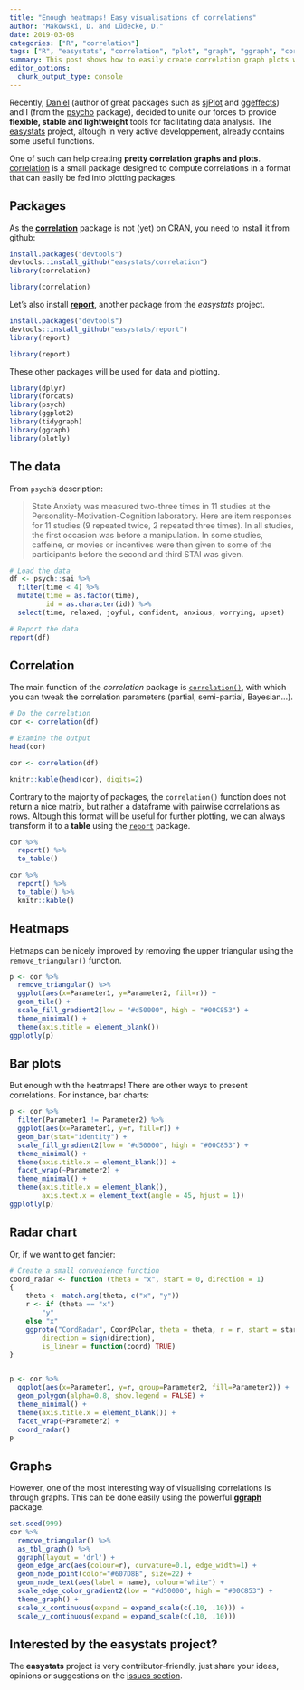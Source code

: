 ```yaml
---
title: "Enough heatmaps! Easy visualisations of correlations"
author: "Makowski, D. and Lüdecke, D."
date: 2019-03-08
categories: ["R", "correlation"]
tags: ["R", "easystats", "correlation", "plot", "graph", "ggraph", "corrplot", "radar chart", "spider plot"]
summary: This post shows how to easily create correlation graph plots with the use of the correlation package.
editor_options: 
  chunk_output_type: console
---
```




Recently, [Daniel](https://github.com/strengejacke) (author of great packages such as [sjPlot](https://github.com/strengejacke/sjPlot) and [ggeffects](https://github.com/strengejacke/ggeffects)) and I (from the [psycho](https://github.com/neuropsychology/psycho.R) package), decided to unite our forces to provide **flexible, stable and lightweight** tools for facilitating data analysis. The [easystats](https://github.com/easystats) project, altough in very active developpement, already contains some useful functions.

One of such can help creating **pretty correlation graphs and plots**. [correlation](https://github.com/easystats/correlation) is a small package designed to compute correlations in a format that can easily be fed into plotting packages.

## Packages

As the [**correlation**](https://github.com/easystats/correlation) package is not (yet) on CRAN, you need to install it from github:

```r
install.packages("devtools")
devtools::install_github("easystats/correlation")
library(correlation)
```
```r
library(correlation)
```


Let's also install [**report**](https://github.com/easystats/report), another package from the *easystats* project.

```r
install.packages("devtools")
devtools::install_github("easystats/report")
library(report)
```
```r
library(report)
```

These other packages will be used for data and plotting.

```r
library(dplyr)
library(forcats)
library(psych)
library(ggplot2)
library(tidygraph)
library(ggraph)
library(plotly)
```




## The data

From `psych`'s description: 

> State Anxiety was measured two-three times in 11 studies at the Personality-Motivation-Cognition laboratory. Here are item responses for 11 studies (9 repeated twice, 2 repeated three times). In all studies, the first occasion was before a manipulation. In some studies, caffeine, or movies or incentives were then given to some of the participants before the second and third STAI was given.

```r
# Load the data
df <- psych::sai %>% 
  filter(time < 4) %>% 
  mutate(time = as.factor(time),
         id = as.character(id)) %>% 
  select(time, relaxed, joyful, confident, anxious, worrying, upset)

# Report the data
report(df)
```

## Correlation

The main function of the *correlation* package is [`correlation()`](https://easystats.github.io/correlation/reference/correlation.html), with which you can tweak the correlation parameters (partial, semi-partial, Bayesian...).

```r
# Do the correlation
cor <- correlation(df)

# Examine the output
head(cor)
```
```r
cor <- correlation(df)

knitr::kable(head(cor), digits=2)
```

Contrary to the majority of packages, the `correlation()` function does not return a nice matrix, but rather a dataframe with pairwise correlations as rows. Altough this format will be useful for further plotting, we can always transform it to a **table** using the [`report`](https://github.com/easystats/report) package.


```r
cor %>% 
  report() %>% 
  to_table()
```
```r
cor %>% 
  report() %>% 
  to_table() %>% 
  knitr::kable()
```

## Heatmaps

Hetmaps can be nicely improved by removing the upper triangular using the `remove_triangular()` function.

```r
p <- cor %>% 
  remove_triangular() %>% 
  ggplot(aes(x=Parameter1, y=Parameter2, fill=r)) +
  geom_tile() +
  scale_fill_gradient2(low = "#d50000", high = "#00C853") +
  theme_minimal() +
  theme(axis.title = element_blank()) 
ggplotly(p)
```

## Bar plots

But enough with the heatmaps! There are other ways to present correlations. For instance, bar charts:

```r
p <- cor %>% 
  filter(Parameter1 != Parameter2) %>%
  ggplot(aes(x=Parameter1, y=r, fill=r)) +
  geom_bar(stat="identity") +
  scale_fill_gradient2(low = "#d50000", high = "#00C853") +
  theme_minimal() +
  theme(axis.title.x = element_blank()) +
  facet_wrap(~Parameter2) +
  theme_minimal() +
  theme(axis.title.x = element_blank(),
        axis.text.x = element_text(angle = 45, hjust = 1))
ggplotly(p)
```


## Radar chart

Or, if we want to get fancier:

```r
# Create a small convenience function
coord_radar <- function (theta = "x", start = 0, direction = 1) 
{
    theta <- match.arg(theta, c("x", "y"))
    r <- if (theta == "x") 
        "y"
    else "x"
    ggproto("CordRadar", CoordPolar, theta = theta, r = r, start = start, 
        direction = sign(direction),
        is_linear = function(coord) TRUE)
}


p <- cor %>% 
  ggplot(aes(x=Parameter1, y=r, group=Parameter2, fill=Parameter2)) +
  geom_polygon(alpha=0.8, show.legend = FALSE) +
  theme_minimal() +
  theme(axis.title.x = element_blank()) +
  facet_wrap(~Parameter2) +
  coord_radar() 
p
```


## Graphs


However, one of the most interesting way of visualising correlations is through graphs. This can be done easily using the powerful [**ggraph**](https://github.com/thomasp85/ggraph) package.



```r
set.seed(999)
cor %>% 
  remove_triangular() %>% 
  as_tbl_graph() %>% 
  ggraph(layout = 'drl') +
  geom_edge_arc(aes(colour=r), curvature=0.1, edge_width=1) +
  geom_node_point(color="#607D8B", size=22) +
  geom_node_text(aes(label = name), colour="white") +
  scale_edge_color_gradient2(low = "#d50000", high = "#00C853") +
  theme_graph() +   
  scale_x_continuous(expand = expand_scale(c(.10, .10))) +
  scale_y_continuous(expand = expand_scale(c(.10, .10)))
```

## Interested by the easystats project?

The **easystats** project is very contributor-friendly, just share your ideas, opinions or suggestions on the [issues section](https://github.com/easystats/insight/issues).
